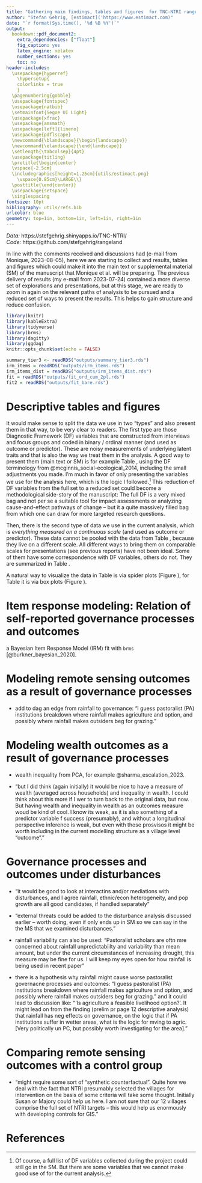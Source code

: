 ```yaml
---
title: "Gathering main findings, tables and figures  for TNC-NTRI rangeland management project publication"
author: "Stefan Gehrig, [estimact]('https://www.estimact.com)"
date: "`r format(Sys.time(), '%d %B %Y')`"
output:
  bookdown::pdf_document2:
    extra_dependencies: ["float"]
    fig_caption: yes
    latex_engine: xelatex
    number_sections: yes
    toc: no
header-includes:
  \usepackage{hyperref}
    \hypersetup{
    colorlinks = true
    }
  \pagenumbering{gobble}
  \usepackage{fontspec}
  \usepackage{natbib}
  \setmainfont{Segoe UI Light}
  \usepackage{xfrac}
  \usepackage{amsmath}
  \usepackage[left]{lineno}
  \usepackage{pdflscape}
  \newcommand{\blandscape}{\begin{landscape}}
  \newcommand{\elandscape}{\end{landscape}}
  \setlength{\tabcolsep}{4pt}
  \usepackage{titling}
  \pretitle{\begin{center}
  \vspace{-2.5cm}
  \includegraphics[height=1.25cm]{utils/estimact.png}
    \vspace{0.85cm}\LARGE\\}
  \posttitle{\end{center}}
  \usepackage{setspace}
  \singlespacing
fontsize: 10pt
bibliography: utils/refs.bib
urlcolor: blue
geometry: top=1in, bottom=1in, left=1in, right=1in
---
```

\vspace{0.5cm}

*Data:* https://stefgehrig.shinyapps.io/TNC-NTRI/   
*Code:* https://github.com/stefgehrig/rangeland 

\vspace{0.25cm}

In line with the comments received and discussions had (e-mail from Monique, 2023-08-05), here we are starting to collect and results, tables and figures which could make it into the main text or supplemental material (SM) of the manuscript that Monique et al. will be preparing. The previous delivery of results (my e-mail from 2023-07-24) contained a more diverse set of explorations and presentations, but at this stage, we are ready to zoom in again on the relevant paths of analysis to be pursued and a reduced set of ways to present the results. This helps to gain structure and reduce confusion.

\vspace{0.25cm}

```{=latex}
\tableofcontents
```
 
\newpage \pagenumbering{arabic} \setcounter{page}{1}
 
```r
library(knitr)
library(kableExtra)
library(tidyverse)
library(brms)
library(dagitty)
library(ggdag)
knitr::opts_chunk$set(echo = FALSE)

summary_tier3 <- readRDS("outputs/summary_tier3.rds")
irm_items = readRDS("outputs/irm_items.rds")
irm_items_dist = readRDS("outputs/irm_items_dist.rds")
fit = readRDS("outputs/fit_ord_cum_2pl.rds")
fit2 = readRDS("outputs/fit_bare.rds")
```

# Descriptive tables and figures

It would make sense to split the data we use in two "types" and also present them in that way, to be very clear to readers. The first type are those Diagnostic Framework (DF) variables that are constructed from interviews and focus groups and coded in binary / ordinal manner (and used as outcome or predictor). These are noisy measurements of underlying latent traits and that is also the way we treat them in the analysis. A good way to present them (main text or SM) is for example Table \ref{tab:dfsum}, using the DF terminology from @mcginnis_social-ecological_2014, including the small adjustments you made. I'm much in favor of only presenting the variables we use for the analysis here, which is the logic I followed.^[Of course, a full list of DF variables collected during the project could still go in the SM. But there are some variables that we cannot make good use of for the current analysis.] This reduction of DF variables from the full set to a reduced set could become a methodological side-story of the manuscript: The full DF is a very mixed bag and not per se a suitable tool for impact assessments or analyzing cause-and-effect pathways of change -- but it a quite massively filled bag from which one can draw for more targeted research questions.

Then, there is the second type of data we use in the current analysis, which is *everything measured on a continuous scale* (and used as outcome or predictor). These data cannot be pooled with the data from Table \ref{tab:dfsum}, because they live on a different scale. All different ways to bring them on comparable scales for presentations (see previous reports) have not been ideal. Some of them have some correspondence with DF variables, others do not. They are summarized in Table \ref{tab:othersum}.

A natural way to visualize the data in Table \ref{tab:dfsum} is via spider plots (Figure \ref{fig:spider}), for Table \ref{tab:dfsum} it is via box plots (Figure \ref{fig:box}).

# Item response modeling: Relation of self-reported governance processes and outcomes

a Bayesian Item Response Model (IRM) fit with `brms` [@burkner_bayesian_2020].

# Modeling remote sensing outcomes as a result of governance processes

- add to dag an edge from rainfall to governance: "I guess pastoralist (PA) institutions breakdown where rainfall makes agriculture and option, and possibly where rainfall makes outsiders beg for grazing."

# Modeling wealth outcomes as a result of governance processes

- wealth inequality from PCA, for example @sharma_escalation_2023.

- "but I did think (again initially) it would be nice to have a measure of wealth (averaged across households) and inequality in wealth. I could think about this more if I wer to turn back to the original data, but now. But having wealth and inequality in wealth as an outcomes measure woud be kind of cool. I know its weak, as it is also something of a predictor variable f success (presumably), and without a longitudinal perspective inference is weak, but even with those prosvisos it might be worth including in the current modelling structure as a village level “outcome”."

# Governance processes and outcomes under disturbances

- "it would be good to look at interactins and/or mediations with disturbances, and I agree rainfall, ethnic/econ heterogeneity, and pop growth are all good candidates, if handled separately"

- "external threats could be added to the disturbance analysis discussed earlier – worth doing, even if only ends up in SM so we can say in the the MS that we examined disturbances."

- rainfall variability can also be used: "Pastoralist scholars are oftn mre concerned about rainfall unpredictabiilty and variability than mean amount, but under the current circumstances of increasing drought, this measure may be fine for us. I will keep my eyes open for how rainfall is being used in recent paper"

- there is a hypothesis why rainfall might cause worse pastoralist governacne processes and outcomes: "I guess pastoralist (PA) institutions breakdown where rainfall makes agriculture and option, and possibly where rainfall makes outsiders beg for grazing." and it could lead to discussion like: "'Is agriculture a feasible livelihood option?'. It might lead on from the finding (prelim pr page 12 descriptive analysis) that rainfall has neg effects on governance, on the logic that if PA institutions suffer in wetter areas, what is the logic for mving to agric. [Very politically un PC, but possibly worth investigating for the area]."

# Comparing remote sensing outcomes with a control group

- "might require some sort of “synthetic counterfactual”. Quite how we deal with the fact that NTRI presumably selected the villages for intervention on the basis of some criteria will take some thought. Initially Susan or Majory could help us here. I am not sure that our 12 villages comprise the full set of NTRI targets – this would help us enormously with developing controls for GIS."

# References



